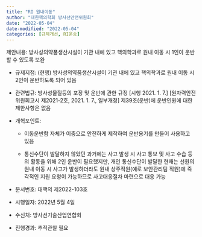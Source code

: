 ```yaml
---
title: "RI 원내이동"
author: "대한핵의학회 방사선안전위원회"
date: "2022-05-04"
date-modified: "2022-05-04"
categories: [규제개선, RI운송]
---
```


제안내용: 방사성의약품생산시설이 기관 내에 있고 핵의학과로 원내 이동 시 1인이 운반할 수 있도록 보완

-   규제지점: (현행) 방사성의약품생산시설이 기관 내에 있고 핵의학과로 원내 이동 시 2인이 운반하도록 되어 있음

-   관련법규: 방사성물질등의 포장 및 운반에 관한 규정 \[시행 2021. 1. 7.\] \[원자력안전위원회고시 제2021-2호, 2021. 1. 7., 일부개정\] 제39조(운반)에 운반인원에 대한 제한사항은 없음

-   개혁포인트:

    -   이동운반함 자체가 이중으로 안전하게 제작하여 운반용기를 만들어 사용하고 있음

    -   통신수단이 발달하지 않았던 과거에는 사고 발생 시 사고 통보 및 사고 수습 등의 활동을 위해 2인 운반이 필요했지만, 개인 통신수단이 발달한 현재는 선원의 원내 이동 시 사고가 발생하더라도 원내 상주직원(예로 보안관리팀 직원)에 즉각적인 지원 요청이 가능하므로 사고대응절차 마련으로 대응 가능

-   문서번호: 대핵의 제2022-103호

-   시행일자: 2022년 5월 4일

-   수신처: 방사선기술산업연합회

-   진행경과: 추적관찰 필요
